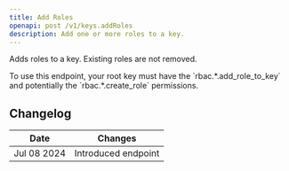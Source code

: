 ```yaml
---
title: Add Roles
openapi: post /v1/keys.addRoles
description: Add one or more roles to a key.
---
```


Adds roles to a key. Existing roles are not removed.

<Note>
To use this endpoint, your root key must have the `rbac.*.add_role_to_key` and potentially the `rbac.*.create_role` permissions.
</Note>

## Changelog

| Date        | Changes             |
|-------------|---------------------|
| Jul 08 2024 | Introduced endpoint |
